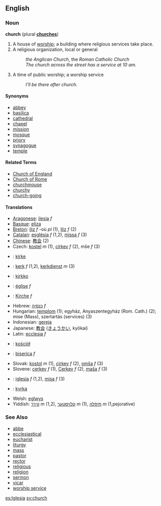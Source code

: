 ==English==
===Noun===
'''church''' (plural '''[[churches]]''')

#A house of [[worship]]; a building where religious services take place.
#A religious organization, local or general
#: ''the Anglican Church'', the ''Roman Catholic Church''
#: ''The church across the street has a service at 10 am.''
#A time of public worship; a worship service
#:''I'll be there after church''.

====Synonyms====
*[[abbey]]
*[[basilica]]
*[[cathedral]]
*[[chapel]]
*[[mission]]
*[[mosque]]
*[[priory]]
*[[synagogue]]
*[[temple]]


====Related Terms====
*[[Church of England]]
*[[Church of Rome]]
*[[churchmouse]]
*[[churchy]]
*[[church-going]]


====Translations====
*[[Aragonese]]: [[ilesia]] ''f'' 
*[[Basque]]: [[eliza]]
*[[Breton]]: [[iliz]] ''f'' -où ''pl'' (1), [[Iliz]] ''f'' (2)
*[[Catalan]]: [[església]] ''f'' (1,2), [[missa]] ''f'' (3)
*[[Chinese]]: [[教会]] (2)
*Czech: [[kostel]] ''m'' (1), [[církev]] ''f'' (2), mše ''f'' (3)
*{{da}}: [[kirke]]
*{{nl}}: [[kerk]] ''f'' (1,2), [[kerkdienst]] ''m'' (3)
*{{fi}}: [[kirkko]]
*{{fr}}: [[église]] ''f''
*{{de}}: [[Kirche]] ''f''
*Hebrew: [[כנסיה]] ''f''
*Hungarian: [[templom]] (1); egyház, Anyaszentegyház (Rom. Cath.) (2); mise (Mass), szertartás (services) (3)
*Indonesian: [[gereja]]
*Japanese: [[教会]] ([[きょうかい]], kyōkai)
*Latin:  [[ecclesia]] ''f''
*{{pl}}: [[kościół]]
*{{ro}}: [[biserica]] ''f'' 
*Slovak: [[kostol]] ''m'' (1), [[cirkev]] ''f'' (2), [[omša]] ''f'' (3)
*Slovene: [[cerkev]] ''f'' (1), [[Cerkev]] ''f'' (2), [[maša]] ''f'' (3)
*{{es}}: [[iglesia]] ''f'' (1,2), [[misa]] ''f'' (3)
*{{sv}}: [[kyrka]]
*Welsh: [[eglwys]]
*Yiddish: [[קירך]] ''m'' (1,2), [[קלויסטער]] ''m'' (1), [[תּיפֿלה]] ''m'' (1,pejorative)

===See Also===
*[[abbe]]
*[[ecclesiastical]]
*[[eucharist]]
*[[liturgy]]
*[[mass]]
*[[pastor]]
*[[rector]]
*[[religious]]
*[[religion]]
*[[sermon]]
*[[vicar]]
*[[worship service]]

[[es:Iglesia]]
[[sv:church]]